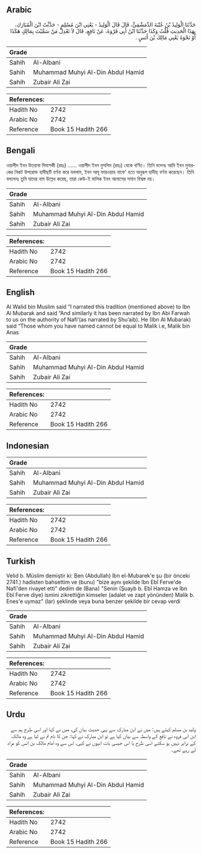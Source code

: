 ## Arabic


<div dir="rtl" lang="ar" style={{fontSize:'larger',backgroundColor:'#f8f9fa',padding:20}}>
حَدَّثَنَا الْوَلِيدُ بْنُ عُتْبَةَ الدِّمَشْقِيُّ، قَالَ قَالَ الْوَلِيدُ - يَعْنِي ابْنَ مُسْلِمٍ - حَدَّثْتُ ابْنَ الْمُبَارَكِ، بِهَذَا الْحَدِيثِ قُلْتُ وَكَذَا حَدَّثَنَا ابْنُ أَبِي فَرْوَةَ، عَنْ نَافِعٍ، قَالَ لاَ تَعْدِلْ مَنْ سَمَّيْتَ بِمَالِكٍ هَكَذَا أَوْ نَحْوَهُ يَعْنِي مَالِكَ بْنَ أَنَسٍ ‏.‏
</div>
<div style={{backgroundColor:'#f8f9fa',padding:20, marginBottom: 10}}><table> <thead> <tr> <th>Grade</th> <th></th> </tr> </thead> <tbody> <tr><td>Sahih</td><td>Al-Albani</td></tr><tr><td>Sahih</td><td>Muhammad Muhyi Al-Din Abdul Hamid</td></tr><tr><td>Sahih</td><td>Zubair Ali Zai</td></tr></tbody></table><table> <thead> <tr> <th>References:</th> <th></th> </tr> </thead> <tbody><tr><td>Hadith No</td><td>2742</td></tr><tr><td>Arabic No</td><td>2742</td></tr><tr><td>Reference</td><td>Book 15 Hadith 266</td></tr></tbody></table></div>

## Bengali


<div dir="ltr" lang="bn" style={{fontSize:'larger',backgroundColor:'#f8f9fa',padding:20}}>
ওয়ালীদ ইবন উতয়াবা দিমাশকী (রহঃ) ...... ওয়ালীদ ইবন মুসলিম (রহঃ) থেকে বর্ণিত। তিনি বলেনঃ আমি ইবন মুবারকের নিকট উপরোক্ত হাদীছটি বর্ণনা করে বললাম, ইবন আবূ ফারওয়াহ নাফে' হতে অনুরূপ হাদীছ বর্ণনা করেছেন। তিনি বললেনঃ তুমি যাদের নাম উল্লেখ করেছ, তারা কেউ-ই মালিক ইবন আনাসের সমান বিশ্বস্ত নয়।
</div>
<div style={{backgroundColor:'#f8f9fa',padding:20, marginBottom: 10}}><table> <thead> <tr> <th>Grade</th> <th></th> </tr> </thead> <tbody> <tr><td>Sahih</td><td>Al-Albani</td></tr><tr><td>Sahih</td><td>Muhammad Muhyi Al-Din Abdul Hamid</td></tr><tr><td>Sahih</td><td>Zubair Ali Zai</td></tr></tbody></table><table> <thead> <tr> <th>References:</th> <th></th> </tr> </thead> <tbody><tr><td>Hadith No</td><td>2742</td></tr><tr><td>Arabic No</td><td>2742</td></tr><tr><td>Reference</td><td>Book 15 Hadith 266</td></tr></tbody></table></div>

## English


<div dir="ltr" lang="en" style={{fontSize:'larger',backgroundColor:'#f8f9fa',padding:20}}>
Al Walid bin Muslim said “I narrated this tradition (mentioned above) to Ibn Al Mubarak and said “And similarly it has been narrated by Ibn Abi Farwah to us on the authority of Nafi’(as narrated by Shu’aib). He (Ibn Al Mubarak) said “Those whom you have named cannot be equal to Malik i.e, Malik bin Anas
</div>
<div style={{backgroundColor:'#f8f9fa',padding:20, marginBottom: 10}}><table> <thead> <tr> <th>Grade</th> <th></th> </tr> </thead> <tbody> <tr><td>Sahih</td><td>Al-Albani</td></tr><tr><td>Sahih</td><td>Muhammad Muhyi Al-Din Abdul Hamid</td></tr><tr><td>Sahih</td><td>Zubair Ali Zai</td></tr></tbody></table><table> <thead> <tr> <th>References:</th> <th></th> </tr> </thead> <tbody><tr><td>Hadith No</td><td>2742</td></tr><tr><td>Arabic No</td><td>2742</td></tr><tr><td>Reference</td><td>Book 15 Hadith 266</td></tr></tbody></table></div>

## Indonesian


<div dir="ltr" lang="id" style={{fontSize:'larger',backgroundColor:'#f8f9fa',padding:20}}>

</div>
<div style={{backgroundColor:'#f8f9fa',padding:20, marginBottom: 10}}><table> <thead> <tr> <th>Grade</th> <th></th> </tr> </thead> <tbody> <tr><td>Sahih</td><td>Al-Albani</td></tr><tr><td>Sahih</td><td>Muhammad Muhyi Al-Din Abdul Hamid</td></tr><tr><td>Sahih</td><td>Zubair Ali Zai</td></tr></tbody></table><table> <thead> <tr> <th>References:</th> <th></th> </tr> </thead> <tbody><tr><td>Hadith No</td><td>2742</td></tr><tr><td>Arabic No</td><td>2742</td></tr><tr><td>Reference</td><td>Book 15 Hadith 266</td></tr></tbody></table></div>

## Turkish


<div dir="ltr" lang="tr" style={{fontSize:'larger',backgroundColor:'#f8f9fa',padding:20}}>
Velid b. Müslim demiştir ki: Ben (Abdullah) îbn el-Mubarek'e şu (bir önceki 2741.) hadisten bahsettim ve (bunu) "bize aynı şekilde îbn Ebî Ferve'de Nafi'den rivayet etti" dedim de (Bana) "Senin (Şuayb b. Ebî Hamza ve îbn Ebî Ferve diye) ismini zikrettiğin kimseler (adalet ve zapt yönünden) Malik b. Enes'e uymaz" (lar) şeklinde veya buna benzer şekilde bir cevap verdi
</div>
<div style={{backgroundColor:'#f8f9fa',padding:20, marginBottom: 10}}><table> <thead> <tr> <th>Grade</th> <th></th> </tr> </thead> <tbody> <tr><td>Sahih</td><td>Al-Albani</td></tr><tr><td>Sahih</td><td>Muhammad Muhyi Al-Din Abdul Hamid</td></tr><tr><td>Sahih</td><td>Zubair Ali Zai</td></tr></tbody></table><table> <thead> <tr> <th>References:</th> <th></th> </tr> </thead> <tbody><tr><td>Hadith No</td><td>2742</td></tr><tr><td>Arabic No</td><td>2742</td></tr><tr><td>Reference</td><td>Book 15 Hadith 266</td></tr></tbody></table></div>

## Urdu


<div dir="rtl" lang="ur" style={{fontSize:'larger',backgroundColor:'#f8f9fa',padding:20}}>
ولید بن مسلم کہتے ہیں: میں نے ابن مبارک سے یہی حدیث بیان کی، میں نے کہا اور اسی طرح ہم سے ابن ابی فروہ نے نافع کے واسطہ سے بیان کیا ہے تو ابن مبارک نے کہا: جن کا نام تم نے لیا ہے وہ مالک کے برابر نہیں ہو سکتے اسی طرح یا اس جیسی بات انہوں نے کہی، اس سے وہ امام مالک بن انس کو مراد لے رہے تھے۔
</div>
<div style={{backgroundColor:'#f8f9fa',padding:20, marginBottom: 10}}><table> <thead> <tr> <th>Grade</th> <th></th> </tr> </thead> <tbody> <tr><td>Sahih</td><td>Al-Albani</td></tr><tr><td>Sahih</td><td>Muhammad Muhyi Al-Din Abdul Hamid</td></tr><tr><td>Sahih</td><td>Zubair Ali Zai</td></tr></tbody></table><table> <thead> <tr> <th>References:</th> <th></th> </tr> </thead> <tbody><tr><td>Hadith No</td><td>2742</td></tr><tr><td>Arabic No</td><td>2742</td></tr><tr><td>Reference</td><td>Book 15 Hadith 266</td></tr></tbody></table></div>